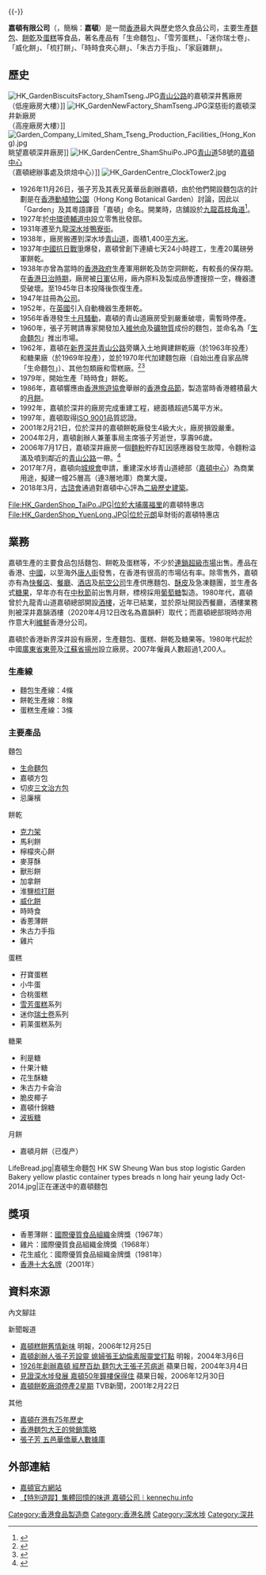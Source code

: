 {{More footnotes|time=2019-05-05T13:44:20+00:00}}{{-}}
{{Infobox Company
| name = 嘉頓有限公司<br/>The Garden Company Limited
| name_en = 
| logo = [[File:The_Garden_Company_HK_logo.svg|110px]]
| type = 私人公司
| slogan = 
| foundation = {{start date and age|1926|11|26}}
| location = {{HKG}}[[九龍|九龍]][[深水埗|深水埗]]青山道58號'''[[嘉頓中心|嘉頓中心]]'''<br />[[新界|新界]][[荃灣|荃灣]][[深井|深井]]深慈街1-11號
| founder = 張子芳、黃華岳
| chairman1 = 
| CEO = 
| industry = [[食品|食品]]
| products = 
| revenue = 
| operating_income = 
| net_income = 
| num_employees = 
| parent = 
| subsid = 
| homepage = http://www.garden.com.hk
| footnotes = 
}}

'''嘉頓有限公司'''（{{lang-en|'''The Garden Company Limited'''}}，簡稱：'''嘉頓'''）是一間[[香港|香港]]最大與歷史悠久食品公司，主要生產[[麵包|麵包]]、[[餅乾|餅乾]]及[[蛋糕|蛋糕]]等食品，著名產品有「生命麵包」、「雪芳蛋糕」、「迷你瑞士卷」、「威化餅」、「梳打餅」、「時時食夾心餅」、「朱古力手指」、「家庭雜餅」。

==歷史==
[[File:HK_GardenBiscuitsFactory_ShamTseng.JPG|thumb]][[青山公路|青山公路]]的嘉頓深井舊廠房<br>（低座廠房大樓）]]
[[File:HK_GardenNewFactory_ShamTseng.JPG|thumb]]深慈街的嘉頓深井新廠房<br>（高座廠房大樓）]]
[[File:Garden_Company_Limited_Sham_Tseng_Production_Facilities_(Hong_Kong).jpg|thumb]]眺望嘉頓深井廠房]]
[[File:HK_GardenCentre_ShamShuiPo.JPG|thumb]][[青山道|青山道]]58號的[[嘉頓中心|嘉頓中心]]<br>（嘉頓總辦事處及烘焙中心）]]
[[File:HK_GardenCentre_ClockTower2.jpg|thumb]]

*1926年11月26日，張子芳及其表兄黃華岳創辦嘉頓，由於他們開設麵包店的計劃是在[[香港動植物公園|香港動植物公園]]（Hong Kong Botanical Garden）討論，因此以「Garden」及其粵語譯音「嘉頓」命名。開業時，店舖設於[[九龍|九龍]][[荔枝角道|荔枝角道]]<ref>{{Cite web |url=http://www.youtube.com/watch?v=kXUcO0jFPDQ |title=RTHK-香港故事(第19輯)04-百年商埠-2012-3-12 |accessdate=2013-01-03 |archive-date=2014-05-29 |archive-url=https://web.archive.org/web/20140529135144/http://www.youtube.com/watch?v=kXUcO0jFPDQ |dead-url=no }}</ref>。
*1927年於[[中環|中環]][[德輔道中|德輔道中]]設立零售批發部。
*1931年遷至九龍[[深水埗|深水埗]][[鴨寮街|鴨寮街]]。
*1938年，廠房搬遷到深水埗[[青山道|青山道]]，面積1,400[[平方米|平方米]]。
*1937年[[中國抗日戰爭|中國抗日戰爭]]爆發，嘉頓曾創下連續七天24小時趕工，生產20萬磅勞軍餅乾。
*1938年亦曾為當時的[[香港政府|香港政府]]生產軍用餅乾及防空洞餅乾，有較長的保存期。在[[香港日治時期|香港日治時期]]，廠房被[[日軍|日軍]]佔用，廠內原料及製成品慘遭搜掠一空，機器遭受破壞。至1945年日本投降後恢復生產。
*1947年註冊為[[公司|公司]]。
*1952年，在[[英國|英國]]引入自動機器生產餅乾。
*1956年香港發生[[十月騷動|十月騷動]]，嘉頓的青山道廠房受到嚴重破壞，需暫時停產。
*1960年，張子芳聘請專家開發加入[[維他命|維他命]]及[[礦物質|礦物質]]成份的麵包，並命名為「[[生命麵包|生命麵包]]」推出市場。
*1962年，嘉頓在[[新界|新界]][[深井|深井]][[青山公路|青山公路]]旁購入土地興建餅乾廠（於1963年投產）和糖果廠（於1969年投產），並於1970年代加建麵包廠（自始出產自家品牌「生命麵包」）、其他包類廠和雪糕廠。<ref>{{Cite web|title=深井的工業盛衰史|url=https://www.master-insight.com/深井的工業盛衰史/|access-date=2021-05-14|author=陳天權|date=2016-11-01|publisher=灼見名家|archive-date=2021-05-15|archive-url=https://web.archive.org/web/20210515161619/https://www.master-insight.com/%e6%b7%b1%e4%ba%95%e7%9a%84%e5%b7%a5%e6%a5%ad%e7%9b%9b%e8%a1%b0%e5%8f%b2/|dead-url=no}}</ref><ref>{{Cite web|title=十八區小歷史：深井時代變遷之旅|url=https://www.baby-kingdom.com/健康/十八區小歷史：深井時代變遷之旅-288330|access-date=2021-05-14|author=長春社文化古蹟資源中心|date=2020-03-04|publisher=親子王國|archive-date=2021-05-14|archive-url=https://web.archive.org/web/20210514092658/https://www.baby-kingdom.com/%E5%81%A5%E5%BA%B7/%E5%8D%81%E5%85%AB%E5%8D%80%E5%B0%8F%E6%AD%B7%E5%8F%B2%EF%BC%9A%E6%B7%B1%E4%BA%95%E6%99%82%E4%BB%A3%E8%AE%8A%E9%81%B7%E4%B9%8B%E6%97%85-288330|dead-url=no}}</ref>
*1979年，開始生產「時時食」餅乾。
*1986年，嘉頓響應由[[香港旅遊協會|香港旅遊協會]]舉辦的[[香港食品節|香港食品節]]，製造當時香港體積最大的[[月餅|月餅]]。
*1992年，嘉頓於深井的廠房完成重建工程，總面積超過5萬平方米。
*1997年，嘉頓取得[[ISO_9001|ISO 9001]]品質認證。
*2001年2月21日，位於深井的嘉頓餅乾廠發生4級大火，廠房損毀嚴重。
*2004年2月，嘉頓創辦人兼董事局主席張子芳逝世，享壽96歲。
*2006年7月17日，嘉頓深井廠房一個[[麵粉|麵粉]]貯存缸因感應器發生故障，令麵粉溢滿及噴到鄰近的[[青山公路|青山公路]]一帶。<ref>{{cite news|url=http://www1.appledaily.atnext.com/template/apple/art_main.cfm?iss_id=20060718&sec_id=4104&art_id=6137389|title=嘉頓貯存缸迫爆釀奇景 麵粉蓋地青山公路如降雪|publisher=蘋果日報|date=2006年7月18日|deadurl=yes|archiveurl=https://web.archive.org/web/20070930182447/http://www1.appledaily.atnext.com/template/apple/art_main.cfm?iss_id=20060718&sec_id=4104&art_id=6137389|archivedate=2007年9月30日|accessdate=2007年1月3日}}</ref>
*2017年7月，嘉頓向[[城規會|城規會]]申請，重建深水埗青山道總部（[[嘉頓中心|嘉頓中心]]）為商業用途，擬建一幢25層高（連3層地庫）商業大廈。
*2018年3月，[[古諮會|古諮會]]通過對嘉頓中心評為[[香港二級歷史建築|二級歷史建築]]。
<gallery mode="packed" heights="150px" style="text-align:left">
File:HK_GardenShop_TaiPo.JPG|位於[[大埔_(香港)|大埔]][[大埔墟四里|廣福里]]的嘉頓特惠店
File:HK_GardenShop_YuenLong.JPG|位於[[元朗|元朗]]阜財街的嘉頓特惠店
</gallery>

==業務==
嘉頓生產的主要食品包括麵包、餅乾及蛋糕等，不少於[[連鎖店|連鎖]][[超級市場|超級市場]]出售。產品在香港、[[中國|中國]]，以至海外[[唐人街|唐人街]]發售，在香港有很高的市場佔有率。除零售外，嘉頓亦有為[[快餐店|快餐店]]、[[餐廳|餐廳]]、[[酒店|酒店]]及[[航空公司|航空公司]]生產供應麵包、[[酥皮|酥皮]]及急凍麵團，並生產各式[[糖果|糖果]]，早年亦有在[[中秋節|中秋節]]前出售月餅，標榜採用[[葡萄糖|葡萄糖]]製造。1980年代，嘉頓曾於九龍青山道嘉頓總部開設[[酒樓|酒樓]]，近年已結業，並於原址開設西餐廳，酒樓業務則被深井嘉韻酒樓（2020年4月12日改名為嘉韻軒）取代；而嘉頓總部現時亦用作意大利[[維鮮|維鮮]]香港分公司。

嘉頓於香港新界深井設有廠房，生產麵包、蛋糕、餅乾及糖果等。1980年代起於中國[[廣東省|廣東省]][[東莞|東莞]]及[[江蘇省|江蘇省]][[揚州|揚州]]設立廠房。2007年僱員人數超過1,200人。

===生產線===
*麵包生產線：4條
*餅乾生產線：8條
*蛋糕生產線：3條

===主要產品===
{{stack begin | align=center | clear=false | float=center}}
{{col-begin}}
{{col-2}}
;麵包
*[[生命麵包|生命麵包]]
*嘉頓方包
* 切皮[[三文治|三文治]][[方包|方包]]
*忌廉檳

;餅乾
*[[克力架|克力架]]
*馬利餅
*檸檬夾心餅
*麥芽酥
*獸形餅
*加拿餅
*淮鹽[[梳打餅|梳打餅]]
*[[威化餅|威化餅]]
*時時食
*香蔥薄餅
*朱古力手指
*雞片
{{col-2}}
;蛋糕
*孖寶蛋糕
*小牛蛋
*合桃蛋糕
* [[雪芳蛋糕|雪芳蛋糕]]系列
* 迷你[[瑞士卷|瑞士卷]]系列
* 莉莱蛋糕系列

;糖果
*利是糖
*什果汁糖
*花生酥糖
*朱古力卡侖治
*脆皮椰子
*嘉頓什錦糖
*[[波板糖|波板糖]]

;月餅
*嘉頓月餅（已復产）
{{Col-end}}
{{stack end}}

<gallery mode="packed" heights="150px" style="text-align:left">
LifeBread.jpg|嘉頓生命麵包
HK SW Sheung Wan bus stop logistic Garden Bakery yellow plastic container types breads n long hair yeung lady Oct-2014.jpg|正在運送中的嘉頓麵包
</gallery>

==獎項==
*香蔥薄餅：[[國際優質食品組織|國際優質食品組織]]金牌獎（1967年）
*雞片：國際優質食品組織金牌獎（1968年）
*花生威化：國際優質食品組織金牌獎（1981年）
*[[香港十大名牌|香港十大名牌]]（2001年）

==資料來源==
;內文腳註
{{Reflist}}
;新聞報道 
{{refbegin}}
*[http://ol.mingpao.com/cfm/Archive1.cfm?File=20061225/prc04/ved1.txt 嘉頓糕餅舊情新味]{{Wayback|url=http://ol.mingpao.com/cfm/Archive1.cfm?File=20061225%2Fprc04%2Fved1.txt |date=20191109144107 }} 明報，2006年12月25日
*[http://life.mingpao.com/cfm/dailynews3b.cfm?File=20040306/nalmb/mbe1.txt 嘉頓創辦人張子芳設靈 媳婦張王幼倫素服靈堂打點]{{Wayback|url=http://life.mingpao.com/cfm/dailynews3b.cfm?File=20040306%2Fnalmb%2Fmbe1.txt |date=20080121152304 }} 明報，2004年3月6日
*[https://web.archive.org/web/20070930165301/http://www1.appledaily.atnext.com/template/apple/art_main.cfm?iss_id=20040304&sec_id=4104&art_id=3894082 1926年創辦嘉頓 經歷百劫 麵包大王張子芳病逝] 蘋果日報，2004年3月4日
*[https://web.archive.org/web/20070930203344/http://www1.appledaily.atnext.com//template/apple/art_main.cfm?iss_id=20061230&sec_id=4104&art_id=6669810 見證深水埗發展 嘉頓50年鐘樓保得住] 蘋果日報，2006年12月30日
*[http://news.tvb.com/instant/n20010222_43771.htm 嘉頓餅乾廠須停產2星期]{{Wayback|url=http://news.tvb.com/instant/n20010222_43771.htm |date=20080513143304 }} TVB新聞，2001年2月22日
{{refend}}
;其他
{{refbegin}}
*[http://www.epochtimes.com/gb/1/2/21/n49854.htm 嘉頓在港有75年歷史]{{Wayback|url=http://www.epochtimes.com/gb/1/2/21/n49854.htm |date=20190810221901 }}
*[https://web.archive.org/web/20060909051554/http://www.zgcy168.com/list1.asp?Unid=1117&classid=15&table=1 香港麵包大王的營銷策略]
*[http://wylib.jiangmen.gd.cn/jmhq/list.asp?id=203 張子芳 五邑華僑華人數據庫]{{Wayback|url=http://wylib.jiangmen.gd.cn/jmhq/list.asp?id=203 |date=20080122090333 }}
{{refend}}

==外部連結==
{{Commonscat|Garden Company|嘉頓}}
* [http://www.garden.com.hk/ 嘉頓官方網站]{{Wayback|url=http://www.garden.com.hk/ |date=20090228204901 }}
*[https://www.kennechu.info/2017/03/Garden-HK.html 【特別遊蹤】集體回憶的味道 嘉頓公司︱kennechu.info]{{Wayback|url=https://www.kennechu.info/2017/03/Garden-HK.html |date=20201025072807 }}

[[Category:香港食品製造商|Category:香港食品製造商]]
[[Category:香港名牌|Category:香港名牌]]
[[Category:深水埗|Category:深水埗]]
[[Category:深井|Category:深井]]